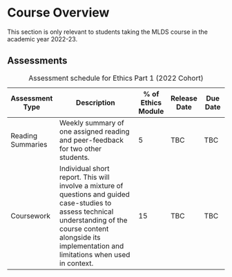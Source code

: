 # Course Overview {.unnumbered}

This section is only relevant to students taking the MLDS course in the academic year 2022-23.

## Assessments

| Assessment Type   | Description                                                                                                                                                                                                          | \% of Ethics Module | Release Date | Due Date |
|---------|------------------------------------|---------|---------|---------|
| Reading Summaries | Weekly summary of one assigned reading and peer-feedback for two other students.                                                                                                                                      | 5                   | TBC          | TBC      |
| Coursework        | Individual short report. This will involve a mixture of questions and guided case-studies to assess technical understanding of the course content alongside its implementation and limitations when used in context.  | 15                  | TBC          | TBC      |

: Assessment schedule for Ethics Part 1 (2022 Cohort)
